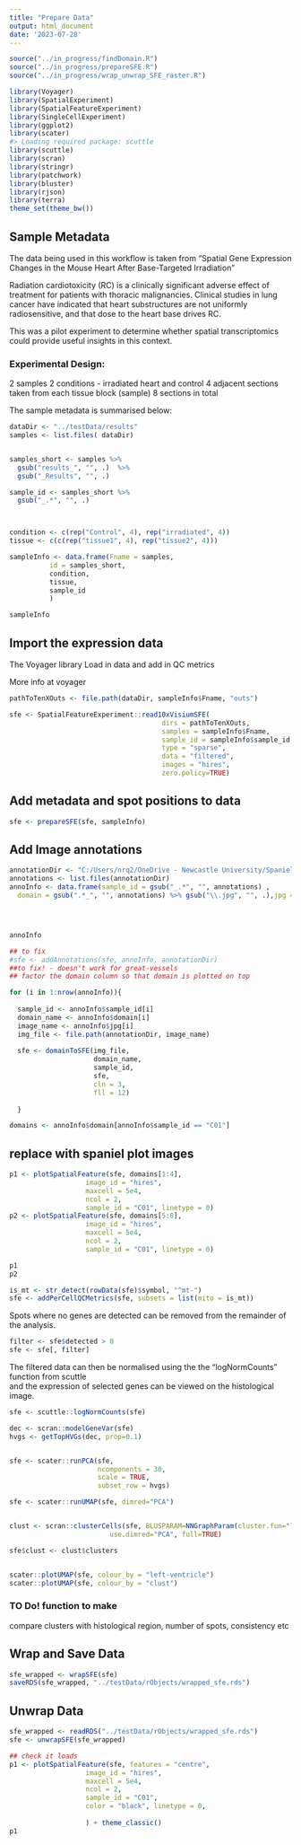 ```yaml
---
title: "Prepare Data"
output: html_document
date: '2023-07-28'
---
```


```r
source("../in_progress/findDomain.R")
source("../in_progress/prepareSFE.R")
source("../in_progress/wrap_unwrap_SFE_raster.R")

library(Voyager)
library(SpatialExperiment)
library(SpatialFeatureExperiment)
library(SingleCellExperiment)
library(ggplot2)
library(scater)
#> Loading required package: scuttle
library(scuttle)
library(scran)
library(stringr)
library(patchwork)
library(bluster)
library(rjson)
library(terra)
theme_set(theme_bw())

```


## Sample Metadata

The data being used in this workflow is taken from "Spatial Gene Expression 
Changes in the Mouse Heart After Base-Targeted Irradiation"

Radiation cardiotoxicity (RC) is a clinically significant 
adverse effect of treatment for patients with thoracic malignancies. 
Clinical studies in lung cancer have indicated that heart substructures 
are not uniformly radiosensitive, and that dose to the heart base drives RC.

This was a pilot experiment to determine whether spatial transcriptomics 
could provide useful insights in this context. 


### Experimental Design:
2 samples
2 conditions - irradiated heart and control
4 adjacent sections taken from each tissue block (sample)
8 sections in total


The sample metadata is summarised below:


```r
dataDir <- "../testData/results"
samples <- list.files( dataDir)


samples_short <- samples %>% 
  gsub("results_", "", .)  %>% 
  gsub("_Results", "", .)

sample_id <- samples_short %>% 
  gsub("_.*", "", .)  



condition <- c(rep("Control", 4), rep("irradiated", 4))
tissue <- c(c(rep("tissue1", 4), rep("tissue2", 4)))

sampleInfo <- data.frame(Fname = samples, 
          id = samples_short, 
          condition, 
          tissue, 
          sample_id
          )

sampleInfo
```

## Import the expression data

The Voyager library Load in data and add in QC metrics

More info at voyager


```r
pathToTenXOuts <- file.path(dataDir, sampleInfo$Fname, "outs")

sfe <- SpatialFeatureExperiment::read10xVisiumSFE(
                                      dirs = pathToTenXOuts, 
                                      samples = sampleInfo$Fname, 
                                      sample_id = sampleInfo$sample_id, 
                                      type = "sparse", 
                                      data = "filtered", 
                                      images = "hires",
                                      zero.policy=TRUE)


```






## Add metadata and spot positions to data

```r
sfe <- prepareSFE(sfe, sampleInfo)
```


## Add Image annotations

```r
annotationDir <- "C:/Users/nrq2/OneDrive - Newcastle University/SpanielTest/testData/annotation_images"
annotations <- list.files(annotationDir) 
annoInfo <- data.frame(sample_id = gsub("_.*", "", annotations) ,
  domain = gsub(".*_", "", annotations) %>% gsub("\\.jpg", "", .),jpg = annotations) %>% dplyr::filter(domain != "great-vessels")




annoInfo
```


```r
## to fix
#sfe <- addAnnotations(sfe, annoInfo, annotationDir)
##to fix! - doesn't work for great-vessels
## factor the domain column so that domain is plotted on top

for (i in 1:nrow(annoInfo)){
  
  sample_id <- annoInfo$sample_id[i]
  domain_name <- annoInfo$domain[i]
  image_name <- annoInfo$jpg[i]
  img_file <- file.path(annotationDir, image_name)
  
  sfe <- domainToSFE(img_file, 
                     domain_name, 
                     sample_id, 
                     sfe, 
                     cln = 3,
                     fll = 12)
  
  }

domains <- annoInfo$domain[annoInfo$sample_id == "C01"]
```

## replace with spaniel plot images
```r
p1 <- plotSpatialFeature(sfe, domains[1:4],
                   image_id = "hires", 
                   maxcell = 5e4, 
                   ncol = 2, 
                   sample_id = "C01", linetype = 0)
p2 <- plotSpatialFeature(sfe, domains[5:8],
                   image_id = "hires", 
                   maxcell = 5e4, 
                   ncol = 2, 
                   sample_id = "C01", linetype = 0)

p1
p2

```





```r
is_mt <- str_detect(rowData(sfe)$symbol, "^mt-")
sfe <- addPerCellQCMetrics(sfe, subsets = list(mito = is_mt))
```


Spots where no genes are detected can be removed from the remainder of the 
analysis.

```r
filter <- sfe$detected > 0
sfe <- sfe[, filter]
```


The filtered data can then be normalised using the the "logNormCounts" 
function from scuttle  
and the expression of selected genes can be viewed on the histological image.




```r
sfe <- scuttle::logNormCounts(sfe)

dec <- scran::modelGeneVar(sfe)
hvgs <- getTopHVGs(dec, prop=0.1)


sfe <- scater::runPCA(sfe,
                      ncomponents = 30,
                      scale = TRUE, 
                      subset_row = hvgs)

sfe <- scater::runUMAP(sfe, dimred="PCA")


clust <- scran::clusterCells(sfe, BLUSPARAM=NNGraphParam(cluster.fun="louvain"), 
                         use.dimred="PCA", full=TRUE)

sfe$clust <- clust$clusters



```


```r
scater::plotUMAP(sfe, colour_by = "left-ventricle")
scater::plotUMAP(sfe, colour_by = "clust")
```




### TO Do! function to make

compare clusters with histological region, number of spots, consistency etc

## Wrap and Save Data

```r
sfe_wrapped <- wrapSFE(sfe)
saveRDS(sfe_wrapped, "../testData/rObjects/wrapped_sfe.rds")
```


## Unwrap Data

```r
sfe_wrapped <- readRDS("../testData/rObjects/wrapped_sfe.rds")
sfe <- unwrapSFE(sfe_wrapped)

## check it loads
p1 <- plotSpatialFeature(sfe, features = "centre",
                   image_id = "hires", 
                   maxcell = 5e4, 
                   ncol = 2, 
                   sample_id = "C01",
                   color = "black", linetype = 0,
                   
                   ) + theme_classic()
p1


```

